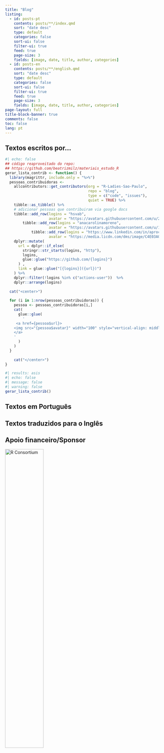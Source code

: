 ```yaml
---
title: "Blog"
listing:
  - id: posts-pt
    contents: posts/**/index.qmd
    sort: "date desc"
    type: default
    categories: false
    sort-ui: false
    filter-ui: true
    feed: true
    page-size: 3
    fields: [image, date, title, author, categories]  
  - id: posts-en
    contents: posts/**/english.qmd
    sort: "date desc"
    type: default
    categories: false
    sort-ui: false
    filter-ui: true
    feed: true
    page-size: 3
    fields: [image, date, title, author, categories]      
page-layout: full
title-block-banner: true
comments: false
toc: false
lang: pt
---
```


## Textos escritos por...

```r
#| echo: false
## código reaproveitado do repo: 
## https://github.com/beatrizmilz/materiais_estudo_R
gerar_lista_contrib <- function() {
  library(magrittr, include.only = "%>%")
  pessoas_contribuidoras <-
    allcontributors::get_contributors(org = "R-Ladies-Sao-Paulo",
                                      repo = "blog",
                                      type = c("code", "issues"),
                                      quiet = TRUE) %>%
    tibble::as_tibble() %>%
    # adicionar pessoas que contribuiram via google docs
    tibble::add_row(logins = "hsvab", 
                    avatar = "https://avatars.githubusercontent.com/u/2137923?v=4") |> 
        tibble::add_row(logins = "anacarolinamoreno", 
                    avatar = "https://avatars.githubusercontent.com/u/13514467?v=4") |> 
            tibble::add_row(logins = "https://www.linkedin.com/in/aprocha/", 
                    avatar = "https://media.licdn.com/dms/image/C4E03AQGhfoSMVl7VlA/profile-displayphoto-shrink_200_200/0/1646225931683?e=1685577600&v=beta&t=PUAc7fX1W_urrolHaiBkEXxBmmcx8MlLi-ti_71CKks") |> 
    dplyr::mutate(
      url = dplyr::if_else(
        stringr::str_starts(logins, "http"),
        logins,
        glue::glue("https://github.com/{logins}")
      ) , 
      link = glue::glue("[{logins}]({url})")
    ) %>%
    dplyr::filter(!logins %in% c("actions-user"))  %>%
    dplyr::arrange(logins)
  
  cat("<center>")
  
  for (i in 1:nrow(pessoas_contribuidoras)) {
    pessoa <- pessoas_contribuidoras[i,]
    cat(
      glue::glue(
        '
     <a href={pessoa$url}>
    <img src="{pessoa$avatar}" width="100" style="vertical-align: middle; border-radius: 50%;">
    </a>
    '
      )
    )
  }
  
    cat("</center>")
}
```

```r
#| results: asis
#| echo: false
#| message: false
#| warning: false
gerar_lista_contrib()
```

## Textos em Português

::: {#posts-pt}
:::

## Textos traduzidos para o Inglês

::: {#posts-en}
:::

## Apoio financeiro/Sponsor

[![R Consortium](https://www.r-consortium.org/wp-content/uploads/sites/13/2016/09/RConsortium_Horizontal_Pantone.png){fig-alt="R Consortium Logo" fig-align="center" width="50%"}](https://www.r-consortium.org/all-projects/r-user-group-support-program)
